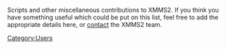 Scripts and other miscellaneous contributions to XMMS2. If you think you have something useful which could be put on this list, feel free to add the appropriate details here, or [[About#Contact_info | contact]] the XMMS2 team.

[[Category:Users]]

{{Contrib | title=Init scripts | author=Martijn Ras | description=I wrote an initscript to start xmms2d at runtime and control it through the default chkconfig/service mechanism on *NIX systems. | moreinfo=[http://bugs.xmms2.xmms.se/view.php?id=249 Bug #249] | files=* [http://xmms2.xmms.se/contrib/files/xmms2d xmms2d]
* [http://xmms2.xmms.se/contrib/files/xmms2-initscript-gentoo xmms2-initscript-gentoo]
* [http://xmms2.xmms.se/contrib/files/xmms2-initscript-gentoo.conf xmms2-initscript-gentoo.conf]}}

{{Contrib | title=BSD init scripts | author=Alexander Botero-Lowry | description=FreeBSD and NetBSD rc.d scripts | moreinfo=See README within the package | files=* [http://xmms2.xmms.se/contrib/files/xmms2-bsd.rc.d.tar.gz xmms2-bsd.rc.d.tar.gz]}}

{{Contrib | title=Play-Pause toggle client | author=Vin&iacute;cius Dias dos Santos | description=Request for play/pause action whereas:
* will play if current state is stopped or paused
* will pause if current state is playing.
Good for using in hotkeys(specially if you have a multimedia keyboard ;) ) | moreinfo= | files=* [http://xmms2.xmms.se/contrib/files/play-pause.py play-pause.py]}}

{{Contrib | title=Gnome metacity multimedia keyboard shortcuts | author=Tobias Bengtsson | description=Gnome metacity multimedia keyboard shortcuts: 
* Open gconf-editor and edit keys for /apps/metacity/keybinding_commands/ to xmms2 play (or the above script), next, prev etc. keys you may have on your keyboard. 
* Edit /apps/metacity/global_keybindings/, for example run_command_1 = XF86AudioPlay, run_command_2=XF86AudioNext, run_command_3=XF86AudioPrev etc. | moreinfo=None | files=None }}

{{Contrib| title=XChat2 info script| author=[[Sham Chukoury]]| description=XChat 2 python script that displays the title and artist of the currently playing song. Supports querying of xmms2 daemons running on different IPC paths.| moreinfo=http://eleusis.f2o.org/projects/xmms2/| files=* [http://eleusis.f2o.org/projects/xmms2/xmms2-indirect.tar.bz2 xmms2-indirect.tar.bz2]}}

{{Contrib| title=Bash tab completion for the xmms2 client| author=RÃ©mi Vanicat| description=A bash script for tab completion in the shell. Once you have source it into bash use TAB to complete what your are typing. Original ideas from [[Bash tab completion for the CLI]]| moreinfo=http://aspellfr.free.fr/xmms2/| files=* [http://aspellfr.free.fr/xmms2/xmms2_completion xmms2_completion]}}

{{Contrib| title=Daemon updating Gajim status on XMMS2 events| author=Bart Kreska| description=Simple daemon written in Python that updates status message in Gajim each time XMMS2 changes its state (ie. jumps to another track). Status message may look like this: '''Now listening: Rolling Stones, It's Only Rock 'n Roll''' but the format is highly customizable.| moreinfo=For more information see man page| files=* [http://www.smlw.pl/~wytnijto/projects/xmms/ xmms2-gajim-status]}}